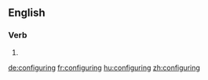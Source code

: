 
==English==

===Verb===
{{head|en}}

# {{present participle of|configure|lang=en}}

[[de:configuring]]
[[fr:configuring]]
[[hu:configuring]]
[[zh:configuring]]